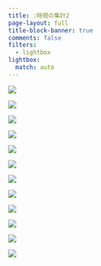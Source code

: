 ```yaml
---
title: :時間の集計2
page-layout: full
title-block-banner: true
comments: false
filters:
  - lightbox
lightbox:
  match: auto
---
```


::: {layout-ncol=3}
![](slides/slides105.jpg){group="slides"}

![](slides/slides106.jpg){group="slides"}

![](slides/slides107.jpg){group="slides"}

![](slides/slides108.jpg){group="slides"}

![](slides/slides109.jpg){group="slides"}

![](slides/slides110.jpg){group="slides"}

![](slides/slides111.jpg){group="slides"}

![](slides/slides112.jpg){group="slides"}

![](slides/slides113.jpg){group="slides"}

![](slides/slides114.jpg){group="slides"}

![](slides/slides115.jpg){group="slides"}

![](slides/slides116.jpg){group="slides"}
:::
